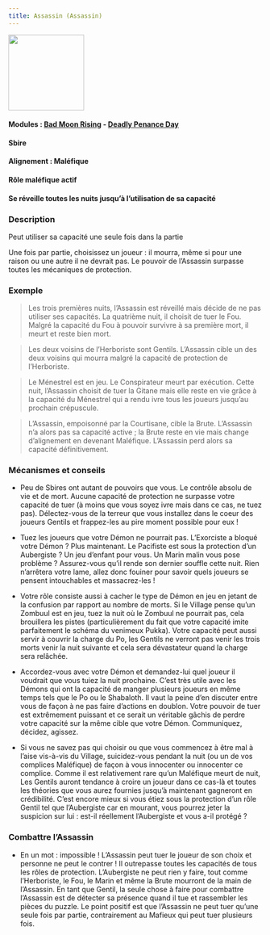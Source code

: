 ```yaml
---
title: Assassin (Assassin)
---
```


<img src='/img/blood-on-the-clocktower/roles/assassin.png' height='150' />

#### Modules : [Bad Moon Rising](../modules/bad-moon-rising) - [Deadly Penance Day](../modules/deadly-penance-day)
#### Sbire
#### Alignement : Maléfique
#### Rôle maléfique actif
#### Se réveille toutes les nuits jusqu’à l’utilisation de sa capacité


### Description
Peut utiliser sa capacité une seule fois dans la partie

Une fois par partie, choisissez un joueur : il mourra, même si pour une raison ou une autre il ne devrait pas. 
Le pouvoir de l’Assassin surpasse toutes les mécaniques de protection.


### Exemple 


> Les trois premières nuits, l’Assassin est réveillé mais décide de ne pas utiliser ses capacités. La quatrième nuit, il choisit de tuer le Fou. Malgré la capacité du Fou à pouvoir survivre à sa première mort, il meurt et reste bien mort.

> Les deux voisins de l’Herboriste sont Gentils. L’Assassin cible un des deux voisins qui mourra malgré la capacité de protection de l’Herboriste.

> Le Ménestrel est en jeu. Le Conspirateur meurt par exécution. Cette nuit, l’Assassin choisit de tuer la Gitane mais elle reste en vie grâce à la capacité du Ménestrel qui a rendu ivre tous les joueurs jusqu’au prochain crépuscule.  

> L’Assassin, empoisonné par la Courtisane, cible la Brute. L’Assassin n’a alors pas sa capacité active ; la Brute reste en vie mais change d’alignement en devenant Maléfique. L’Assassin perd alors sa capacité définitivement.


### Mécanismes et conseils

- Peu de Sbires ont autant de pouvoirs que vous. Le contrôle absolu de vie et de mort. Aucune capacité de protection ne surpasse votre capacité de tuer (à moins que vous soyez ivre mais dans ce cas, ne tuez pas).
Délectez-vous de la terreur que vous installez dans le coeur des joueurs Gentils et frappez-les au pire moment possible pour eux !

- Tuez les joueurs que votre Démon ne pourrait pas. L’Exorciste a bloqué votre Démon ? Plus maintenant. Le Pacifiste est sous la protection d’un Aubergiste ? Un jeu d’enfant pour vous. Un Marin malin vous pose problème ? Assurez-vous qu’il rende son dernier souffle cette nuit. Rien n’arrêtera votre lame, allez donc fouiner pour savoir quels joueurs se pensent intouchables et massacrez-les !  
 
- Votre rôle consiste aussi à cacher le type de Démon en jeu en jetant de la confusion par rapport au nombre de morts. Si le Village pense qu’un Zombuul est en jeu, tuez la nuit où le Zombuul ne pourrait pas, cela brouillera les pistes (particulièrement du fait que votre capacité imite parfaitement le schéma du venimeux Pukka). Votre capacité peut aussi servir à couvrir la charge du Po, les Gentils ne verront pas venir les trois morts venir la nuit suivante et cela sera dévastateur quand la charge sera relâchée.

- Accordez-vous avec votre Démon et demandez-lui quel joueur il voudrait que vous tuiez la nuit prochaine. C’est très utile avec les Démons qui ont la capacité de manger plusieurs joueurs en même temps tels que le Po ou le Shabaloth. Il vaut la peine d’en discuter entre vous de façon à ne pas faire d’actions en doublon. Votre pouvoir de tuer est extrêmement puissant et ce serait un véritable gâchis de perdre votre capacité sur la même cible que votre Démon. Communiquez, décidez, agissez.

- Si vous ne savez pas qui choisir ou que vous commencez à être mal à l’aise vis-à-vis du Village, suicidez-vous pendant la nuit (ou un de vos complices Maléfique) de façon à vous innocenter ou innocenter ce complice.
Comme il est relativement rare qu’un Maléfique meurt de nuit, Les Gentils auront tendance à croire un joueur dans ce cas-là et toutes les théories que vous aurez fournies jusqu’à maintenant gagneront en crédibilité. C’est encore mieux si vous étiez sous la protection d’un rôle Gentil tel que l’Aubergiste car en mourant, vous pourrez jeter la suspicion sur lui : est-il réellement l’Aubergiste et vous a-il protégé ?

               
### Combattre l’Assassin 

- En un mot : impossible ! L’Assassin peut tuer le joueur de son choix et personne ne peut le contrer ! Il outrepasse toutes les capacités de tous les rôles de protection. L’Aubergiste ne peut rien y faire, tout comme l’Herboriste, le Fou, le Marin et même la Brute mourront de la main de l’Assassin. En tant que Gentil, la seule chose à faire pour combattre l’Assassin est de détecter sa présence quand il tue et rassembler les pièces du puzzle. Le point positif est que l’Assassin ne peut tuer qu’une seule fois par partie, contrairement au Mafieux qui peut tuer plusieurs fois.  
